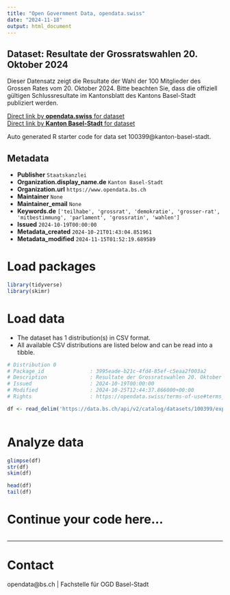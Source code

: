 ```yaml
---
title: "Open Government Data, opendata.swiss"
date: "2024-11-18"
output: html_document
---
```


## Dataset: Resultate der Grossratswahlen 20. Oktober 2024

Dieser Datensatz zeigt die Resultate der Wahl der 100 Mitglieder des Grossen Rates vom 20. Oktober 2024. Bitte beachten Sie, dass die offiziell gültigen Schlussresultate im Kantonsblatt des Kantons Basel-Stadt publiziert werden. 

[Direct link by **opendata.swiss** for dataset](https://opendata.swiss/de/dataset/resultate-der-grossratswahlen-20-oktober-2024)<br>
[Direct link by **Kanton Basel-Stadt** for dataset](https://data.bs.ch/explore/dataset/100399/)

Auto generated R starter code for data set 100399@kanton-basel-stadt.

## Metadata

- **Publisher** `Staatskanzlei`
- **Organization.display_name.de** `Kanton Basel-Stadt`
- **Organization.url** `https://www.opendata.bs.ch`
- **Maintainer** `None`
- **Maintainer_email** `None`
- **Keywords.de** `['teilhabe', 'grossrat', 'demokratie', 'grosser-rat', 'mitbestimmung', 'parlament', 'grossratin', 'wahlen']`
- **Issued** `2024-10-19T00:00:00`
- **Metadata_created** `2024-10-21T01:43:04.851961`
- **Metadata_modified** `2024-11-15T01:52:19.689589`


# Load packages

```r

library(tidyverse)
library(skimr)

```

# Load data

-   The dataset has 1 distribution(s) in CSV format.
-   All available CSV distributions are listed below and can be read into a tibble.

```r

# Distribution 0
# Package_id               : 3995eade-b21c-4fd4-85ef-c5eaa2f003a2
# Description              : Resultate der Grossratswahlen 20. Oktober 2024 (csv)
# Issued                   : 2024-10-19T00:00:00
# Modified                 : 2024-10-25T12:44:37.866000+00:00
# Rights                   : https://opendata.swiss/terms-of-use#terms_by

df <- read_delim('https://data.bs.ch/api/v2/catalog/datasets/100399/exports/csv?use_labels=true')



```

# Analyze data

```r

glimpse(df)
str(df)
skim(df)

head(df)
tail(df)

```

# Continue your code here...

```r

```

------------------------------------------------------------------------

# Contact

opendata@bs.ch | Fachstelle für OGD Basel-Stadt
